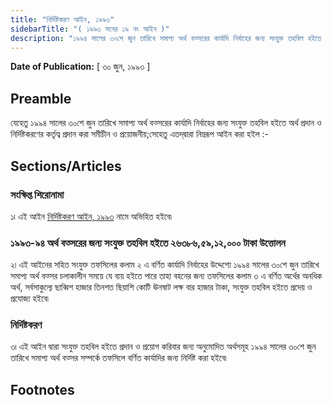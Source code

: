 ```yaml
---
title: "নির্দিষ্টকরণ আইন, ১৯৯৩"
sidebarTitle: "( ১৯৯৩ সনের ১৯ নং আইন )"
description: "১৯৯৪ সালের ৩০শে জুন তারিখে সমাপ্য অর্থ বত্সরের কার্যাদি নির্বাহের জন্য সংযুক্ত তহবিল হইতে অর্থ প্রদান ও নির্দিষ্টকরণের কর্তৃত্ব প্রদানের জন্য প্রণীত আইন৷"
---
```


**Date of Publication:** [ ৩০ জুন, ১৯৯৩ ]

## Preamble

যেহেতু ১৯৯৪ সালের ৩০শে জুন তারিখে সমাপ্য অর্থ বত্সরের কার্যাদি নির্বাহের জন্য সংযুক্ত তহবিল হইতে অর্থ প্রদান ও নির্দিষ্টকরণের কর্তৃত্ব প্রদান করা সমীচীন ও প্রয়োজনীয়;সেহেতু এতদ্‌দ্বারা নিম্নরূপ আইন করা হইল :-

## Sections/Articles

### সংক্ষিপ্ত শিরোনামা

১৷ এই আইন [নির্দিষ্টকরণ আইন, ১৯৯৩](/act-778.html "নির্দিষ্টকরণ আইন, ১৯৯৩") নামে অভিহিত হইবে৷

### ১৯৯৩-৯৪ অর্থ বত্সরের জন্য সংযুক্ত তহবিল হইতে ২৬৩৮৬,৫৯,১২,০০০ টাকা উত্তোলন

২৷ এই আইনের সহিত সংযুক্ত তফসিলের কলাম ২ এ বর্ণিত কার্যাদি নির্বাহের উদ্দেশ্যে ১৯৯৪ সালের ৩০শে জুন তারিখে সমাপ্য অর্থ বত্সর চলাকালীন সময়ে যে ব্যয় হইতে পারে তাহা বহনের জন্য তফসিলের কলাম ৩ এ বর্ণিত অর্থের অনধিক অর্থ, সর্বসাকুল্যে ছাব্বিশ হাজার তিনশত ছিয়াশি কোটি ঊনষাট লক্ষ বার হাজার টাকা, সংযুক্ত তহবিল হইতে প্রদেয় ও প্রযোজ্য হইবে৷

### নির্দিষ্টকরণ

৩৷ এই আইন দ্বারা সংযুক্ত তহবিল হইতে প্রদান ও প্রয়োগ করিবার জন্য অনুমোদিত অর্থসমূহ ১৯৯৪ সালের ৩০শে জুন তারিখে সমাপ্য অর্থ বত্সর সম্পর্কে তফসিলে বর্ণিত কার্যাদির জন্য নির্দিষ্ট করা হইবে৷

## Footnotes

